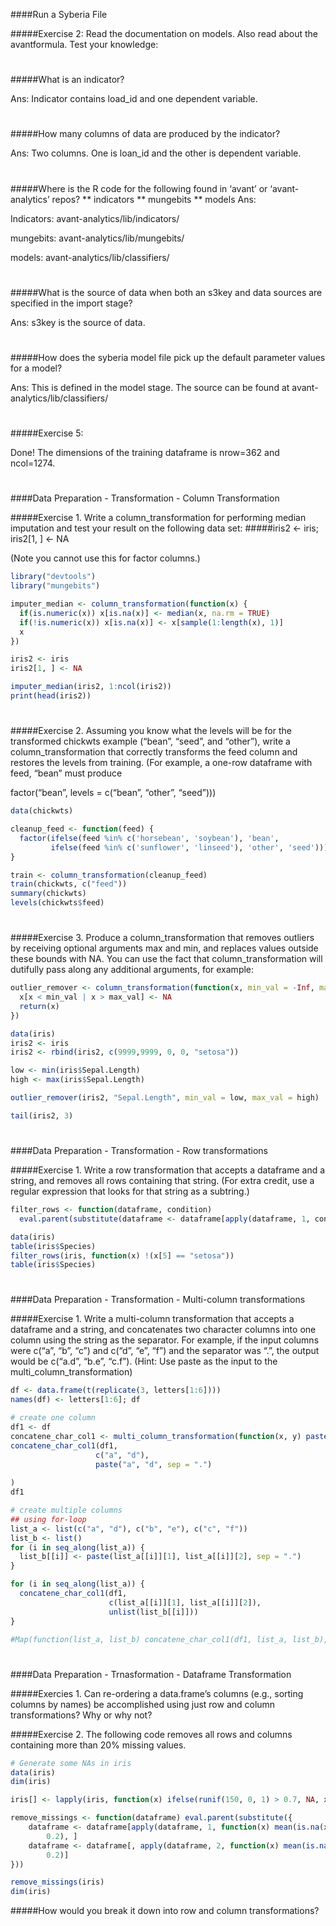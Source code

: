 
####Run a Syberia File

#####Exercise 2: Read the documentation on models. Also read about the avantformula. Test your knowledge:

#
#####What is an indicator?

Ans: Indicator contains load_id and one dependent variable.

#
#####How many columns of data are produced by the indicator?

Ans: Two columns. One is loan_id and the other is dependent variable.

#
#####Where is the R code for the following found in 'avant' or 'avant-analytics' repos? ** indicators ** mungebits ** models
Ans: 

Indicators: avant-analytics/lib/indicators/ 

mungebits: avant-analytics/lib/mungebits/ 

models: avant-analytics/lib/classifiers/

#
#####What is the source of data when both an s3key and data sources are specified in the import stage?

Ans: s3key is the source of data.

#
#####How does the syberia model file pick up the default parameter values for a model?

Ans: This is defined in the model stage. The source can be found at avant-analytics/lib/classifiers/

#
#####Exercise 5: 

Done! The dimensions of the training dataframe is nrow=362 and ncol=1274.



#
####Data Preparation - Transformation - Column Transformation

#####Exercise 1. Write a column_transformation for performing median imputation and test your result on the following data set:
#####iris2 <- iris; iris2[1, ] <- NA

(Note you cannot use this for factor columns.)

```r
library("devtools")
library("mungebits")

imputer_median <- column_transformation(function(x) {
  if(is.numeric(x)) x[is.na(x)] <- median(x, na.rm = TRUE)
  if(!is.numeric(x)) x[is.na(x)] <- x[sample(1:length(x), 1)]
  x
})

iris2 <- iris
iris2[1, ] <- NA

imputer_median(iris2, 1:ncol(iris2))
print(head(iris2))
```



#
#####Exercise 2. Assuming you know what the levels will be for the transformed chickwts example ("bean", "seed", and "other"), write a column_transformation that correctly transforms the feed column and restores the levels from training. (For example, a one-row dataframe with feed, "bean" must produce

factor("bean", levels = c("bean", "other", "seed")))

```r
data(chickwts)

cleanup_feed <- function(feed) {
  factor(ifelse(feed %in% c('horsebean', 'soybean'), 'bean',
         ifelse(feed %in% c('sunflower', 'linseed'), 'other', 'seed')))
}

train <- column_transformation(cleanup_feed)
train(chickwts, c("feed"))
summary(chickwts)
levels(chickwts$feed)
```


#
#####Exercise 3. Produce a column_transformation that removes outliers by receiving optional arguments max and min, and replaces values outside these bounds with NA. You can use the fact that column_transformation will dutifully pass along any additional arguments, for example:

```r
outlier_remover <- column_transformation(function(x, min_val = -Inf, max_val = Inf) {
  x[x < min_val | x > max_val] <- NA
  return(x)
})

data(iris)
iris2 <- iris
iris2 <- rbind(iris2, c(9999,9999, 0, 0, "setosa"))

low <- min(iris$Sepal.Length)
high <- max(iris$Sepal.Length)

outlier_remover(iris2, "Sepal.Length", min_val = low, max_val = high) 

tail(iris2, 3)
```



#
####Data Preparation - Transformation - Row transformations

#####Exercise 1. Write a row transformation that accepts a dataframe and a string, and removes all rows containing that string. (For extra credit, use a regular expression that looks for that string as a subtring.)
```r
filter_rows <- function(dataframe, condition)
  eval.parent(substitute(dataframe <- dataframe[apply(dataframe, 1, condition), ]))

data(iris)
table(iris$Species)
filter_rows(iris, function(x) !(x[5] == "setosa"))
table(iris$Species)
```



#
####Data Preparation - Transformation - Multi-column transformations

#####Exercise 1. Write a multi-column transformation that accepts a dataframe and a string, and concatenates two character columns into one column using the string as the separator. For example, if the input columns were c("a", "b", "c") and c("d", "e", "f") and the separator was ".", the output would be c("a.d", "b.e", "c.f"). (Hint: Use paste as the input to the multi_column_transformation)

```r
df <- data.frame(t(replicate(3, letters[1:6])))
names(df) <- letters[1:6]; df

# create one column
df1 <- df
concatene_char_col1 <- multi_column_transformation(function(x, y) paste(x, y, sep = "."))
concatene_char_col1(df1, 
                   c("a", "d"),
                   paste("a", "d", sep = ".")
                   
)                  
df1

# create multiple columns
## using for-loop
list_a <- list(c("a", "d"), c("b", "e"), c("c", "f"))
list_b <- list()
for (i in seq_along(list_a)) {
  list_b[[i]] <- paste(list_a[[i]][1], list_a[[i]][2], sep = ".")
}

for (i in seq_along(list_a)) {
  concatene_char_col1(df1, 
                      c(list_a[[i]][1], list_a[[i]][2]),
                      unlist(list_b[[i]]))
}

#Map(function(list_a, list_b) concatene_char_col1(df1, list_a, list_b), list_a, list_b)

```


#
####Data Preparation - Trnasformation - Dataframe Transformation

#####Exercies 1. Can re-ordering a data.frame's columns (e.g., sorting columns by names) be accomplished using just row and column transformations? Why or why not?


#####Exercise 2. The following code removes all rows and columns containing more than 20% missing values. 
```r
# Generate some NAs in iris
data(iris)
dim(iris)

iris[] <- lapply(iris, function(x) ifelse(runif(150, 0, 1) > 0.7, NA, x))

remove_missings <- function(dataframe) eval.parent(substitute({
    dataframe <- dataframe[apply(dataframe, 1, function(x) mean(is.na(x)) <= 
        0.2), ]
    dataframe <- dataframe[, apply(dataframe, 2, function(x) mean(is.na(x)) <= 
        0.2)]
}))

remove_missings(iris)
dim(iris)  
```
#####How would you break it down into row and column transformations?

```r

```



